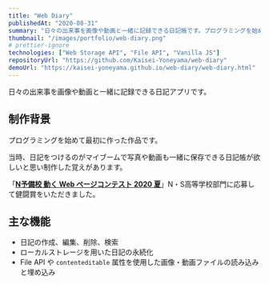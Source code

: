 ```yaml
---
title: "Web Diary"
publishedAt: "2020-08-31"
summary: "日々の出来事を画像や動画と一緒に記録できる日記帳です。プログラミングを始めてから初めて作った作品です。"
thumbnail: "/images/portfolio/web-diary.png"
# prettier-ignore
technologies: ["Web Storage API", "File API", "Vanilla JS"]
repositoryUrl: "https://github.com/Kaisei-Yoneyama/web-diary"
demoUrl: "https://kaisei-yoneyama.github.io/web-diary/web-diary.html"
---
```


日々の出来事を画像や動画と一緒に記録できる日記アプリです。

## 制作背景

プログラミングを始めて最初に作った作品です。

当時、日記をつけるのがマイブームで写真や動画も一緒に保存できる日記帳が欲しいと思い制作した覚えがあります。

「[**N予備校 動く Web ページコンテスト 2020 夏**](https://progedu.github.io/webappcontest/2020/summer/result/index.html)」N・S高等学校部門に応募して健闘賞をいただきました。

## 主な機能

- 日記の作成、編集、削除、検索
- ローカルストレージを用いた日記の永続化
- File API や `contenteditable` 属性を使用した画像・動画ファイルの読み込みと埋め込み
